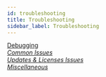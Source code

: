 ```yaml
---
id: troubleshooting
title: Troubleshooting
sidebar_label: Troubleshooting
---
```


<div className="row">
  <div className="col">
    <a className="jump-to" href="../beaver-builder/troubleshooting/debugging/cache-clearing-tool" aria-label="Debugging">
      <div className="jump-to--main">
        Debugging
      </div>
      <div className="jump-to--icon">
        <i className="fas fa-chevron-right" />
      </div>
    </a>
    <a className="jump-to" href="../beaver-builder/troubleshooting/common-issues/403-forbidden-or-blocked-error" aria-label="Common Issues">
      <div className="jump-to--main">
        Common Issues
      </div>
      <div className="jump-to--icon">
        <i className="fas fa-chevron-right" />
      </div>
    </a>
    <a className="jump-to" href="../beaver-builder/troubleshooting/updates-license/not-getting-beaver-builder-updates" aria-label="Updates & Licenses Issues">
      <div className="jump-to--main">
        Updates & Licenses Issues
      </div>
      <div className="jump-to--icon">
        <i className="fas fa-chevron-right" />
      </div>
    </a>
    <a className="jump-to" href="../beaver-builder/troubleshooting/miscellaneous/cant-find-the-beaver-builder-menu-in-the-admin-panel" aria-label="Miscellaneous">
      <div className="jump-to--main">
        Miscellaneous
      </div>
      <div className="jump-to--icon">
        <i className="fas fa-chevron-right" />
      </div>
    </a>
  </div>
</div>
